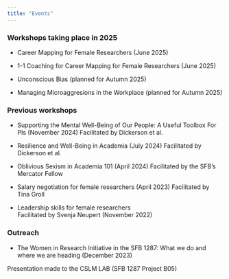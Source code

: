 ```yaml
---
title: "Events"
---
```

### Workshops taking place in 2025

- Career Mapping for Female Researchers (June 2025)

- 1-1 Coaching for Career Mapping for Female Researchers (June 2025)

- Unconscious Bias (planned for Autumn 2025)

- Managing Microaggresions in the Workplace (planned for Autumn 2025)

 
### Previous workshops 

- Supporting the Mental Well-Being of Our People: A Useful Toolbox For PIs (November 2024)
Facilitated by Dickerson et al.

- Resilience and Well-Being in Academia (July 2024)
Facilitated by Dickerson et al.

- Oblivious Sexism in Academia 101 (April 2024)
Facilitated by the SFB's Mercator Fellow

- Salary negotiation for female researchers (April 2023)
Facilitated by Tina Groll

- Leadership skills for female researchers   
Facilitated by Svenja Neupert (November 2022)

### Outreach

- The Women in Research Initiative in the SFB 1287: What we do and where we are heading (December 2023)

Presentation made to the CSLM LAB (SFB 1287 Project B05)
